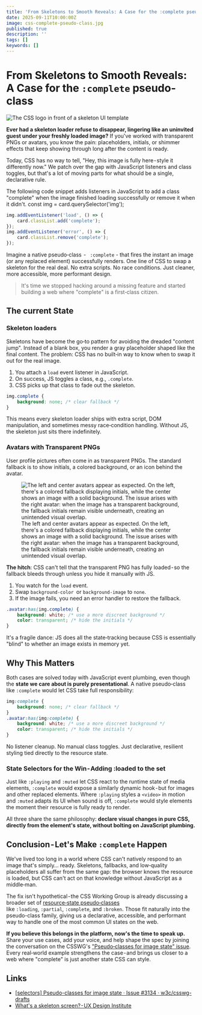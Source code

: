 ```yaml
---
title: 'From Skeletons to Smooth Reveals: A Case for the :complete pseudo-class'
date: 2025-09-11T10:00:00Z
image: css-complete-pseudo-class.jpg
published: true
description: ''
tags: []
keywords: []
---
```



# From Skeletons to Smooth Reveals: A Case for the `:complete` pseudo-class

![The CSS logo in front of a skeleton UI template](css-complete-pseudo-class.jpg)

**Ever had a skeleton loader refuse to disappear, lingering like an uninvited guest under your freshly loaded image?** If you've worked with transparent PNGs or avatars, you know the pain: placeholders, initials, or shimmer effects that keep showing through long after the content is ready.

Today, CSS has no way to tell, "Hey, this image is fully here - style it differently now." We patch over the gap with JavaScript listeners and class toggles, but that's a lot of moving parts for what should be a single, declarative rule.

The following code snippet adds listeners in JavaScript to add a class "complete" when the image finished loading successfully or remove it when it didn't.
const img = card.querySelector('img');

```js
img.addEventListener('load', () => {
	card.classList.add('complete');
});
img.addEventListener('error', () => {
	card.classList.remove('complete');
});
```

Imagine a native pseudo‑class  - ` :complete` - that fires the instant an image (or any replaced element) successfully renders. One line of CSS to swap a skeleton for the real deal. No extra scripts. No race conditions. Just cleaner, more accessible, more performant design.

> It's time we stopped hacking around a missing feature and started building a web where "complete" is a first‑class citizen.

## The current State

### Skeleton loaders

Skeletons have become the go‑to pattern for avoiding the dreaded "content jump". Instead of a blank box, you render a gray placeholder shaped like the final content. The problem: CSS has no built‑in way to know when to swap it out for the real image.

1. You attach a `load` event listener in JavaScript.
2. On success, JS toggles a class, e.g., `.complete`.
3. CSS picks up that class to fade out the skeleton.

```css
img.complete {
	background: none; /* clear fallback */
}
```

This means every skeleton loader ships with extra script, DOM manipulation, and sometimes messy race‑condition handling. Without JS, the skeleton just sits there indefinitely.

### Avatars with Transparent PNGs

User profile pictures often come in as transparent PNGs. The standard fallback is to show initials, a colored background, or an icon behind the avatar.

<figure>
	<Image
		src={avatarExample}
		alt="The left and center avatars appear as expected. On the left, there's a colored fallback displaying initials, while the center shows an image with a solid background. The issue arises with the right avatar: when the image has a transparent background, the fallback initials remain visible underneath, creating an unintended visual overlap."
	/>
	<figcaption>
		The left and center avatars appear as expected. On the left, there's a colored fallback displaying initials, while
		the center shows an image with a solid background. The issue arises with the right avatar: when the image has a
		transparent background, the fallback initials remain visible underneath, creating an unintended visual overlap.
	</figcaption>
</figure>

**The hitch**: CSS can't tell that the transparent PNG has fully loaded - so the fallback bleeds through unless you hide it manually with JS.

1. You watch for the `load` event.
2. Swap `background-color `or `background-image` to `none`.
3. If the image fails, you need an error handler to restore the fallback.

```css
.avatar:has(img.complete) {
	background: white; /* use a more discreet background */
	color: transparent; /* hide the initials */
}
```

It's a fragile dance: JS does all the state‑tracking because CSS is essentially "blind" to whether an image exists in memory yet.

## Why This Matters

Both cases are solved today with JavaScript event plumbing, even though the **state we care about is purely presentational**. A native pseudo‑class like `:complete` would let CSS take full responsibility:

```css
img:complete {
	background: none; /* clear fallback */
}
.avatar:has(img:complete) {
	background: white; /* use a more discreet background */
	color: transparent; /* hide the initials */
}
```

No listener cleanup. No manual class toggles. Just declarative, resilient styling tied directly to the resource state.

### State Selectors for the Win - Adding :loaded to the set

Just like `:playing` and `:muted` let CSS react to the runtime state of media elements, `:complete` would expose a similarly dynamic hook - but for images and other replaced elements.
Where `:playing` styles a `<video>` in motion and `:muted` adapts its UI when sound is off, `:complete` would style elements the moment their resource is fully ready to render. 

All three share the same philosophy: **declare visual changes in pure CSS, directly from the element's state, without bolting on JavaScript plumbing.**

## Conclusion - Let's Make `:complete` Happen

We've lived too long in a world where CSS can't natively respond to an image that's simply… ready. Skeletons, fallbacks, and low‑quality placeholders all suffer from the same gap: the browser knows the resource is loaded, but CSS can't act on that knowledge without JavaScript as a middle‑man.

The fix isn't hypothetical - the CSS Working Group is already discussing a broader set of [resource‑state pseudo‑classes](https://github.com/w3c/csswg-drafts/issues/3134) like `:loading`, `:partial`, `:complete`, and `:broken`. Those fit naturally into the pseudo-class family, giving us a declarative, accessible, and performant way to handle one of the most common UI states on the web.

**If you believe this belongs in the platform, now's the time to speak up.** Share your use cases, add your voice, and help shape the spec by joining the conversation on the CSSWG's ["Pseudo‑classes for image state" issue](https://github.com/w3c/csswg-drafts/issues/3134). Every real‑world example strengthens the case - and brings us closer to a web where "complete" is just another state CSS can style.

## Links

- [[selectors] Pseudo-classes for image state · Issue #3134 · w3c/csswg-drafts](https://github.com/w3c/csswg-drafts/issues/3134)
- [What's a skeleton screen? - UX Design Institute](https://www.uxdesigninstitute.com/blog/whats-a-skeleton-screen/)
